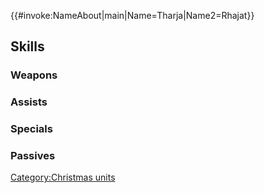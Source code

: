 {{#invoke:NameAbout|main|Name=Tharja|Name2=Rhajat}}{{HeroPage Tabs}}
{{Hero Infobox
|Name=Tharja
|Title="Normal Girl"
|GrowthModifier=Gen 2
|WeaponType=Red Tome
|MoveType=Armored
|Origin=Fire Emblem Awakening
|Gender=Female
|actorEN=Stephanie Sheh
|actorJP=高田憂希
|artist=わし元
|releaseDate=December 18, 2017
|TagID=冬祭サーリャ
|InternalID=198
|Properties=special,hat,specRate_202202
|cv1=10
|cv2=0000400300
|description=A mage from Plegia who, while usually creepy, is acting bright and cheerful...for some reason. Appears in Fire Emblem Awakening.
}}
{{Stats Page
|Lv1HP=19|Lv1ATK=10|Lv1SPD=5|Lv1DEF=8|Lv1RES=10
|GRHP=55|GRATK=55|GRSPD=30|GRDEF=60|GRRES=60
}}
==Skills==
===Weapons     ===
{{Weapons Table
|weapon1=Flux
|weapon1Default=1
|weapon1Unlock=1
|weapon2=Ruin
|weapon2Default=3
|weapon2Unlock=2
|weapon3=Candelabra
|weapon3Default=4
|weapon3Unlock=3
|weapon4=Candelabra+
|weapon4Default=5
|weapon4Unlock=5
}}
===Assists      ===
{{Assists Table}}
===Specials===
{{Specials Table
|special1=Chilling Wind
|special1Default=4
|special1Unlock=3
|special2=Iceberg
|special2Unlock=4
}}
===Passives     ===
{{Passives Table
|passiveA1=Close Counter
|passiveA1Unlock=5
|passiveB1=Vengeful Fighter 1
|passiveB2=Vengeful Fighter 2
|passiveB3=Vengeful Fighter 3
|passiveB1Unlock=3
|passiveB2Unlock=4
|passiveB3Unlock=5
|passiveC1=R Tome Valor 1
|passiveC2=R Tome Valor 2
|passiveC3=R Tome Valor 3
|passiveC1Unlock=1
|passiveC2Unlock=2
|passiveC3Unlock=4
}}
{{Heroes Navbox}}
[[Category:Christmas units]]